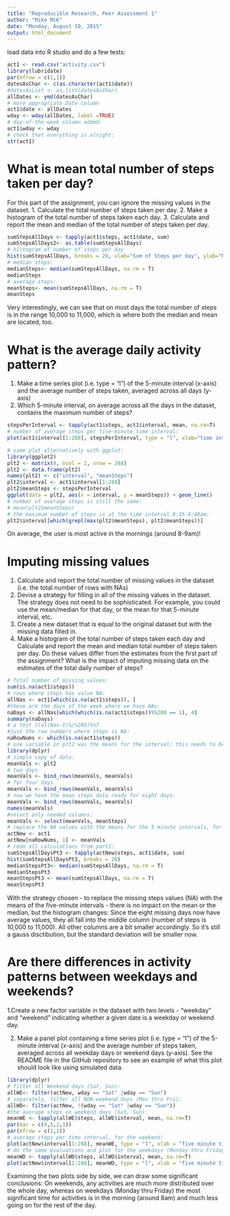 ```yaml
---
title: "Reproducible Research, Peer Assessment 1"
author: "Mike McK"
date: "Monday, August 10, 2015"
output: html_document
---
```


load data into R studio and do a few tests:

```r
act1 <- read.csv("activity.csv")
library(lubridate)
par(mfrow = c(1,1))
datesAsChar <- c(as.character(act1$date))
#datesAsList <- as.list(datesAsChar)
allDates <- ymd(datesAsChar)
# more appropriate Date column
act1$date <- allDates
wday <- wday(allDates, label =TRUE)
# day-of-the-week column added:
act1$wday <- wday
# check that everything is alright:
str(act1)
```

What is mean total number of steps taken per day?
=================================================
For this part of the assignment, you can ignore the missing values in the dataset.
1. Calculate the total number of steps taken per day.
2. Make a histogram of the total number of steps taken each day.
3. Calculate and report the mean and median of the total number of steps taken per day.
```r
sumStepsAllDays <- tapply(act1$steps, act1$date, sum)
sumStepsAllDays2<- as.table(sumStepsAllDays)
# histogram of number of steps per day
hist(sumStepsAllDays, breaks = 20, xlab="Sum of Steps per day", ylab="Number of days")
# median steps:
medianSteps<- median(sumStepsAllDays, na.rm = T)
medianSteps
# average steps:
meanSteps<- mean(sumStepsAllDays, na.rm = T)
meanSteps
```
Very interestingly, we can see that on most days the total number of steps is in the range 10,000 to 11,000, which is where both the median and mean are located, too. 

What is the average daily activity pattern?
=============================================
1. Make a time series plot (i.e. type = "l") of the 5-minute interval (x-axis) and the average number of steps taken, averaged across all days (y-axis)
2. Which 5-minute interval, on average across all the days in the dataset, contains the maximum number of steps?
```r
stepsPerInterval <- tapply(act1$steps, act1$interval, mean, na.rm=T)
# number of average steps per five-minute time interval: 
plot(act1$interval[1:288], stepsPerInterval, type = "l", xlab="time interval", ylab="number of steps")

# same plot alternatively with ggplot:
library(ggplot2)
plt2 <- matrix(0, ncol = 2, nrow = 288)
plt2 <- data.frame(plt2)
names(plt2) <- c("interval", "meanSteps")
plt2$interval <- act1$interval[1:288]
plt2$meanSteps <- stepsPerInterval
ggplot(data = plt2, aes(x = interval, y = meanSteps)) + geom_line()
# number of average steps is still the same: 
# mean(plt2$meanSteps)
# the maximum number of steps is at the time interval 8:35-8:40am: 
plt2$interval[which(grepl(max(plt2$meanSteps), plt2$meanSteps))]
```
On average, the user is most active in the mornings (around 8-9am)! 




Imputing missing values
=============================
1. Calculate and report the total number of missing values in the dataset (i.e. the total number of rows with NAs)
2. Devise a strategy for filling in all of the missing values in the dataset. The strategy does not need to be sophisticated. For example, you could use the mean/median for that day, or the mean for that 5-minute interval, etc.
3. Create a new dataset that is equal to the original dataset but with the missing data filled in.
4. Make a histogram of the total number of steps taken each day and Calculate and report the mean and median total number of steps taken per day. Do these values differ from the estimates from the first part of the assignment? What is the impact of imputing missing data on the estimates of the total daily number of steps?
```r
# Total number of missing values:
sum(is.na(act1$steps))
# rows where steps has value NA:
allNas <- act1[which(is.na(act1$steps)), ]
#these are the days of the week where we have NAs:
naDays <- allNas[which(which(is.na(act1$steps))%%288 == 1), 4]
summary(naDays)
# a test ((allNas-1)%/%288)%%7
#just the row numbers where steps is NA:
naRowNums <- which(is.na(act1$steps))
# one variable in plt2 was the means for the interval; this needs to be extracted and duplicated for eight days total (see summary(naDays)).
library(dplyr)
# simple copy of data:
meanVals <- plt2
# two days
meanVals <- bind_rows(meanVals, meanVals)
# for four days
meanVals <- bind_rows(meanVals, meanVals)
# now we have the mean steps data ready for eight days:
meanVals <- bind_rows(meanVals, meanVals)
names(meanVals)
#select only needed columns:
meanVals <- select(meanVals, meanSteps) 
# replace the NA values with the means for the 5 minute intervals, for all eight days:
actNew <- act1
actNew[naRowNums, 1] <- meanVals
# redo all calculations from part1:
sumStepsAllDaysPt3 <- tapply(actNew$steps, act1$date, sum)
hist(sumStepsAllDaysPt3, breaks = 20)
medianStepsPt3<- median(sumStepsAllDays, na.rm = T)
medianStepsPt3
meanStepsPt3 <- mean(sumStepsAllDays, na.rm = T)
meanStepsPt3

```
With the strategy chosen - to replace the missing steps values (NA) with the means of the five-minute intervals - there is no impact on the mean or the median, but the histogram changes: Since the eight missing days now have average values, they all fall into the middle column (number of steps is 10,000 to 11,000). All other columns are a bit smaller accordingly. So it's still a gauss disctibution, but the standard deviation will be smaller now. 




Are there differences in activity patterns between weekdays and weekends?
============================================================================
1.Create a new factor variable in the dataset with two levels - "weekday" and "weekend" indicating whether a given date is a weekday or weekend day.

2. Make a panel plot containing a time series plot (i.e. type = "l") of the 5-minute interval (x-axis) and the average number of steps taken, averaged across all weekday days or weekend days (y-axis). See the README file in the GitHub repository to see an example of what this plot should look like using simulated data.
```r
library(dplyr)
# filter all Weekend days (Sat, Sun):
allWE<- filter(actNew, wday == "Sat" |wday == "Sun")
# separately, filter all NON-weekend days (Mon thru Fri):
allWD<- filter(actNew, !(wday == "Sat" |wday == "Sun"))
#the average steps on weekend days (Sat, Sun): 
meanWE <- tapply(allWE$steps, allWE$interval, mean, na.rm=T)
par(mar = c(4,5,2,1))
par(mfrow = c(1,2))
# average steps per time interval, for the weekend: 
plot(actNew$interval[1:288], meanWE, type = "l", xlab = "five minute time interval (time of day)", ylab = "Average Number of Steps\n on Weekends")
# do the same evaluations and plot for the weekdays (Monday thru Friday), and plot these side by side:
meanWD <- tapply(allWD$steps, allWD$interval, mean, na.rm=T)
plot(actNew$interval[1:288], meanWD, type = "l", xlab = "five minute time interval (time of day)", ylab = "Average Number of Steps\n on Weekdays")
```

Examining the two plots side by side, we can draw some significant conclusions:
On weekends, any activities are much more distributed over the whole day, whereas on weekdays (Monday thru Friday) the most significant time for activities is in the morning (around 8am) and much less going on for the rest of the day.

